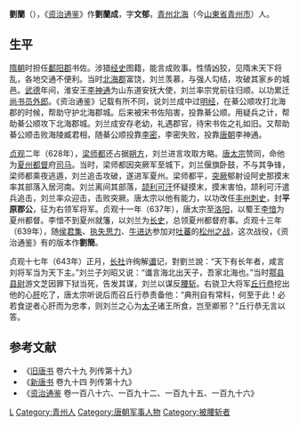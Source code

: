 {{Otheruses|other=名为刘兰的其他人物|刘兰}}
{{Otheruses|other=名为刘文郁的其他人物|刘文郁}}
{{Otheruses|other=名为刘简的其他人物|刘简}}

'''劉蘭'''（{{bd|？||643年||catIdx=L}}），《[[资治通鉴|资治通鉴]]》作'''劉蘭成'''，字'''文郁'''，[[青州|青州]][[北海郡|北海]]（今[[山東省|山東省]][[青州市|青州市]]）人。

== 生平 ==
[[隋朝|隋朝]]时担任[[鄱阳郡|鄱阳郡]]书佐。涉猎[[经|经]][[史|史]]图籍，能言成败事。性情凶狡，见隋末天下将乱，各地交通不便利。当时[[北海郡|北海郡]]富饶，刘兰羡慕，与强人勾结，攻破其家乡的城邑。[[武德|武德]]年间，淮安王[[李神通|李神通]]为山东道安抚大使，刘兰率宗党前往归顺。以功累迁[[尚书|尚书]][[员外郎|员外郎]]。《资治通鉴》记载有所不同，说刘兰成中过[[明经|明经]]，在綦公顺攻打北海郡的时候，帮助守护北海郡城。后来被宋书佐陷害，投靠綦公顺。用疑兵之计，帮助綦公顺攻下北海郡城。刘兰成安存老幼，礼遇郡官，待宋书佐之礼如旧。又帮助綦公顺击败海陵臧君相，随綦公顺投靠[[李密|李密]]，李密失败，投靠[[唐朝|唐朝]]李神通。

[[贞观|贞观]]二年（628年），[[梁师都|梁师都]]还占据[[朔方|朔方]]，刘兰进言攻取方略。[[唐太宗|唐太宗]]赞同，命他为[[夏州|夏州]][[都督|都督]]府[[司马|司马]]。当时，梁师都因突厥军至城下，刘兰偃旗卧鼓，不与其争锋，梁师都乘夜逃遁，刘兰追击攻破，遂进军夏州。梁师都平，[[突厥|突厥]]郁射设阿史那摸末率其部落入居河南。刘兰离间其部落，[[颉利可汗|颉利可汗]]怀疑摸末，摸末害怕，颉利可汗遣兵追击，刘兰率众迎击，击败突厥。唐太宗以他有能力，以功改任[[丰州|丰州]][[刺史|刺史]]，封'''平原郡公'''，征为右领军将军。贞观十一年（637年），唐太宗至[[洛阳|洛阳]]，以蜀王[[李愔|李愔]]为夏州都督。李愔不到夏州就籓，以刘兰为[[长史|长史]]，总领夏州都督府事。贞观十三年（639年），随[[侯君集|侯君集]]、[[执失思力|执失思力]]、[[牛进达|牛进达]]参加对[[吐蕃|吐蕃]]的[[松州之战|松州之战]]，这次战役，《资治通鉴》有的版本作'''劉簡'''。

贞观十七年（643年）正月，[[长社|长社]]许绚解[[谶纬|谶]]记，對劉兰說：“天下有长年者，咸言刘将军当为天下主。”刘兰子刘昭又说：“谶言海北出天子，吾家北海也。”当时[[鄠县|鄠县]][[县尉|县尉]]游文芝因罪下狱当死，告发其谋，刘兰以谋反[[腰斩|腰斩]]。右骁卫大将军[[丘行恭|丘行恭]]挖出他的心[[肝|肝]]吃了，唐太宗听说后而召丘行恭责备他：“典刑自有常科，何至于此！必若食逆者心肝而为忠孝，则刘兰之心为[[太子|太子]]诸王所食，岂至卿邪？”丘行恭无言以答。

==参考文献==
*《[[旧唐书|旧唐书]] 卷六十九 列传第十九》
*《[[新唐书|新唐书]] 卷九十四 列传第十九》
*《[[资治通鉴|资治通鉴]] 卷一百八十六、一百九十二、一百九十五、一百九十六》

{{Authority control}}

{{DEFAULTSORT:}}
[[Category:刘姓|L]]
[[Category:青州人|Category:青州人]]
[[Category:唐朝军事人物|Category:唐朝军事人物]]
[[Category:被腰斩者|Category:被腰斩者]]